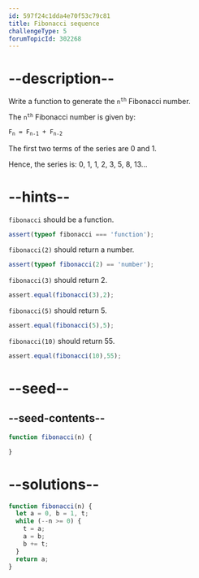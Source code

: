 ```yaml
---
id: 597f24c1dda4e70f53c79c81
title: Fibonacci sequence
challengeType: 5
forumTopicId: 302268
---
```


# --description--

Write a function to generate the <code>n<sup>th</sup></code> Fibonacci number.

The <code>n<sup>th</sup></code> Fibonacci number is given by:

<code>F<sub>n</sub> = F<sub>n-1</sub> + F<sub>n-2</sub></code>

The first two terms of the series are 0 and 1.

Hence, the series is: 0, 1, 1, 2, 3, 5, 8, 13...

# --hints--

`fibonacci` should be a function.

```js
assert(typeof fibonacci === 'function');
```

`fibonacci(2)` should return a number.

```js
assert(typeof fibonacci(2) == 'number');
```

`fibonacci(3)` should return 2.

```js
assert.equal(fibonacci(3),2);
```

`fibonacci(5)` should return 5.

```js
assert.equal(fibonacci(5),5);
```

`fibonacci(10)` should return 55.

```js
assert.equal(fibonacci(10),55);
```

# --seed--

## --seed-contents--

```js
function fibonacci(n) {

}
```

# --solutions--

```js
function fibonacci(n) {
  let a = 0, b = 1, t;
  while (--n >= 0) {
    t = a;
    a = b;
    b += t;
  }
  return a;
}
```
